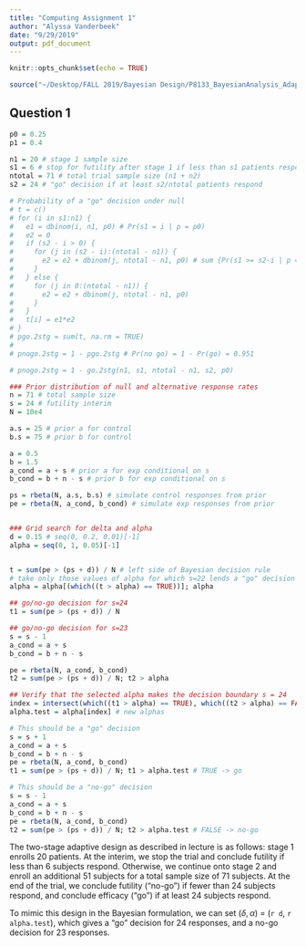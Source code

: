 ```yaml
---
title: "Computing Assignment 1"
author: "Alyssa Vanderbeek"
date: "9/29/2019"
output: pdf_document
---
```


```r
knitr::opts_chunk$set(echo = TRUE)

source("~/Desktop/FALL 2019/Bayesian Design/P8133_BayesianAnalysis_AdaptiveDesign/fns.R")
```

## Question 1


```r
p0 = 0.25
p1 = 0.4

n1 = 20 # stage 1 sample size
s1 = 6 # stop for futility after stage 1 if less than s1 patients respond
ntotal = 71 # total trial sample size (n1 + n2)
s2 = 24 # "go" decision if at least s2/ntotal patients respond

# Probability of a "go" decision under null
# t = c()
# for (i in s1:n1) {
#   e1 = dbinom(i, n1, p0) # Pr(s1 = i | p = p0)
#   e2 = 0
#   if (s2 - i > 0) {
#     for (j in (s2 - i):(ntotal - n1)) {
#       e2 = e2 + dbinom(j, ntotal - n1, p0) # sum {Pr(s1 >= s2-i | p = p0)}
#     }
#   } else {
#     for (j in 0:(ntotal - n1)) {
#       e2 = e2 + dbinom(j, ntotal - n1, p0)
#     }
#   }
#   t[i] = e1*e2
# }
# pgo.2stg = sum(t, na.rm = TRUE)
# 
# pnogo.2stg = 1 - pgo.2stg # Pr(no go) = 1 - Pr(go) = 0.951

# pnogo.2stg = 1 - go.2stg(n1, s1, ntotal - n1, s2, p0)
```

```r
### Prior distribution of null and alternative response rates
n = 71 # total sample size
s = 24 # futility interim
N = 10e4

a.s = 25 # prior a for control 
b.s = 75 # prior b for control

a = 0.5
b = 1.5
a_cond = a + s # prior a for exp conditional on s
b_cond = b + n - s # prior b for exp conditional on s

ps = rbeta(N, a.s, b.s) # simulate control responses from prior
pe = rbeta(N, a_cond, b_cond) # simulate exp responses from prior


### Grid search for delta and alpha
d = 0.15 # seq(0, 0.2, 0.01)[-1]
alpha = seq(0, 1, 0.05)[-1]


t = sum(pe > (ps + d)) / N # left side of Bayesian decision rule
# take only those values of alpha for which s=22 lends a "go" decision
alpha = alpha[(which((t > alpha) == TRUE))]; alpha 

## go/no-go decision for s=24
t1 = sum(pe > (ps + d)) / N 

## go/no-go decision for s=23
s = s - 1
a_cond = a + s
b_cond = b + n - s

pe = rbeta(N, a_cond, b_cond)
t2 = sum(pe > (ps + d)) / N; t2 > alpha 

## Verify that the selected alpha makes the decision boundary s = 24
index = intersect(which((t1 > alpha) == TRUE), which((t2 > alpha) == FALSE))
alpha.test = alpha[index] # new alphas

# This should be a "go" decision
s = s + 1
a_cond = a + s
b_cond = b + n - s
pe = rbeta(N, a_cond, b_cond)
t1 = sum(pe > (ps + d)) / N; t1 > alpha.test # TRUE -> go

# This should be a "no-go" decision
s = s - 1
a_cond = a + s
b_cond = b + n - s
pe = rbeta(N, a_cond, b_cond)
t2 = sum(pe > (ps + d)) / N; t2 > alpha.test # FALSE -> no-go

```


The two-stage adaptive design as described in lecture is as follows: stage 1 enrolls 20 patients. At the interim, we stop the trial and conclude futility if less than 6 subjects respond. Otherwise, we continue onto stage 2 and enroll an additional 51 subjects for a total sample size of 71 subjects. At the end of the trial, we conclude futility ("no-go") if fewer than 24 subjects respond, and conclude efficacy ("go") if at least 24 subjects respond. 

To mimic this design in the Bayesian formulation, we can set $(\delta, \alpha)$ = (`r d`, `r alpha.test`), which gives a "go" decision for 24 responses, and a no-go decision for 23 responses.


